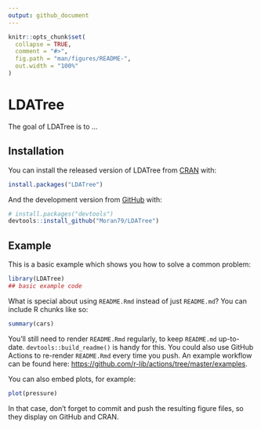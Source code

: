 ```yaml
---
output: github_document
---
```


<!-- README.md is generated from README.Rmd. Please edit that file -->

```r
knitr::opts_chunk$set(
  collapse = TRUE,
  comment = "#>",
  fig.path = "man/figures/README-",
  out.width = "100%"
)
```

# LDATree

<!-- badges: start -->
<!-- badges: end -->

The goal of LDATree is to ...

## Installation

You can install the released version of LDATree from [CRAN](https://CRAN.R-project.org) with:

``` r
install.packages("LDATree")
```

And the development version from [GitHub](https://github.com/) with:

``` r
# install.packages("devtools")
devtools::install_github("Moran79/LDATree")
```
## Example

This is a basic example which shows you how to solve a common problem:

```r
library(LDATree)
## basic example code
```

What is special about using `README.Rmd` instead of just `README.md`? You can include R chunks like so:

```r
summary(cars)
```

You'll still need to render `README.Rmd` regularly, to keep `README.md` up-to-date. `devtools::build_readme()` is handy for this. You could also use GitHub Actions to re-render `README.Rmd` every time you push. An example workflow can be found here: <https://github.com/r-lib/actions/tree/master/examples>.

You can also embed plots, for example:

```r
plot(pressure)
```

In that case, don't forget to commit and push the resulting figure files, so they display on GitHub and CRAN.
